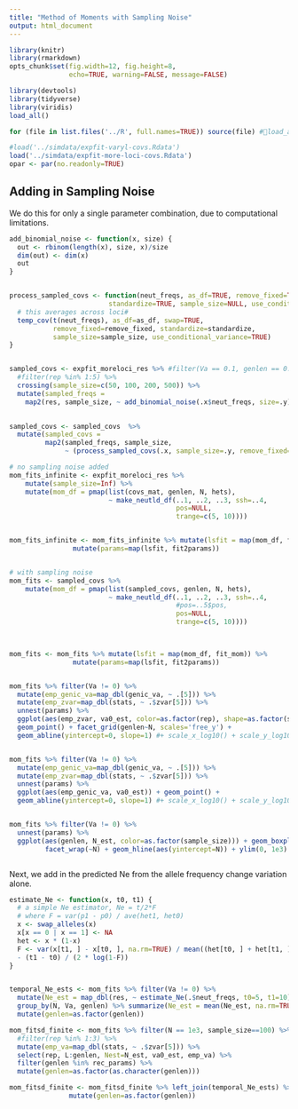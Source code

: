 ```yaml
---
title: "Method of Moments with Sampling Noise"
output: html_document
---
```


```r
library(knitr)
library(rmarkdown)
opts_chunk$set(fig.width=12, fig.height=8, 
               echo=TRUE, warning=FALSE, message=FALSE)
```

```r

library(devtools)
library(tidyverse)
library(viridis)
load_all()

for (file in list.files('../R', full.names=TRUE)) source(file) #🖕load_all()

#load('../simdata/expfit-varyl-covs.Rdata')
load('../simdata/expfit-more-loci-covs.Rdata')
opar <- par(no.readonly=TRUE)

```

## Adding in Sampling Noise

We do this for only a single parameter combination, due to computational
limitations.

```r

add_binomial_noise <- function(x, size) {
  out <- rbinom(length(x), size, x)/size
  dim(out) <- dim(x)
  out
}


process_sampled_covs <- function(neut_freqs, as_df=TRUE, remove_fixed=TRUE,
                         standardize=TRUE, sample_size=NULL, use_conditional_variance=FALSE) {
  # this averages across loci#
  temp_cov(t(neut_freqs), as_df=as_df, swap=TRUE,
           remove_fixed=remove_fixed, standardize=standardize, 
           sample_size=sample_size, use_conditional_variance=TRUE)
}


sampled_covs <- expfit_moreloci_res %>% #filter(Va == 0.1, genlen == 0.5) %>% 
  #filter(rep %in% 1:5) %>%
  crossing(sample_size=c(50, 100, 200, 500)) %>%
  mutate(sampled_freqs =  
    map2(res, sample_size, ~ add_binomial_noise(.x$neut_freqs, size=.y))) 
  

sampled_covs <- sampled_covs  %>%
  mutate(sampled_covs = 
         map2(sampled_freqs, sample_size, 
              ~ (process_sampled_covs(.x, sample_size=.y, remove_fixed=FALSE, as_df=FALSE))))

# no sampling noise added
mom_fits_infinite <- expfit_moreloci_res %>% 
    mutate(sample_size=Inf) %>%
    mutate(mom_df = pmap(list(covs_mat, genlen, N, hets), 
                         ~ make_neutld_df(..1, ..2, ..3, ssh=..4, 
                                          pos=NULL,
                                          trange=c(5, 10)))) 


mom_fits_infinite <- mom_fits_infinite %>% mutate(lsfit = map(mom_df, fit_mom)) %>%
                mutate(params=map(lsfit, fit2params))


# with sampling noise
mom_fits <- sampled_covs %>% 
    mutate(mom_df = pmap(list(sampled_covs, genlen, N, hets), 
                         ~ make_neutld_df(..1, ..2, ..3, ssh=..4, 
                                          #pos=..5$pos, 
                                          pos=NULL,
                                          trange=c(5, 10))))
                                          


mom_fits <- mom_fits %>% mutate(lsfit = map(mom_df, fit_mom)) %>%
                mutate(params=map(lsfit, fit2params))


mom_fits %>% filter(Va != 0) %>% 
  mutate(emp_genic_va=map_dbl(genic_va, ~ .[5])) %>%
  mutate(emp_zvar=map_dbl(stats, ~ .$zvar[5])) %>%
  unnest(params) %>%
  ggplot(aes(emp_zvar, va0_est, color=as.factor(rep), shape=as.factor(sample_size))) + 
  geom_point() + facet_grid(genlen~N, scales='free_y') +
  geom_abline(yintercept=0, slope=1) #+ scale_x_log10() + scale_y_log10()


mom_fits %>% filter(Va != 0) %>% 
  mutate(emp_genic_va=map_dbl(genic_va, ~ .[5])) %>%
  mutate(emp_zvar=map_dbl(stats, ~ .$zvar[5])) %>%
  unnest(params) %>%
  ggplot(aes(emp_genic_va, va0_est)) + geom_point() + 
  geom_abline(yintercept=0, slope=1) #+ scale_x_log10() + scale_y_log10()


mom_fits %>% filter(Va != 0) %>% 
  unnest(params) %>%
  ggplot(aes(genlen, N_est, color=as.factor(sample_size))) + geom_boxplot() + 
         facet_wrap(~N) + geom_hline(aes(yintercept=N)) + ylim(0, 1e3)



```

Next, we add in the predicted Ne from the allele frequency change variation
alone.

```r

estimate_Ne <- function(x, t0, t1) {
  # a simple Ne estimator, Ne = t/2*F
  # where F = var(p1 - p0) / ave(het1, het0)
  x <- swap_alleles(x)
  x[x == 0 | x == 1] <- NA
  het <- x * (1-x)
  F <- var(x[t1, ] - x[t0, ], na.rm=TRUE) / mean((het[t0, ] + het[t1, ]) / 2, na.rm=TRUE)
  - (t1 - t0) / (2 * log(1-F))
}


temporal_Ne_ests <- mom_fits %>% filter(Va != 0) %>%
  mutate(Ne_est = map_dbl(res, ~ estimate_Ne(.$neut_freqs, t0=5, t1=10))) %>%
  group_by(N, Va, genlen) %>% summarize(Ne_est = mean(Ne_est, na.rm=TRUE))  %>%
  mutate(genlen=as.factor(genlen))


```

```r

mom_fitsd_finite <- mom_fits %>% filter(N == 1e3, sample_size==100) %>% unnest(params)  %>% 
  #filter(rep %in% 1:3) %>%
  mutate(emp_va=map_dbl(stats, ~ .$zvar[5])) %>%
  select(rep, L:genlen, Nest=N_est, va0_est, emp_va) %>%
  filter(genlen %in% rec_params) %>%
  mutate(genlen=as.factor(as.character(genlen)))

mom_fitsd_finite <- mom_fitsd_finite %>% left_join(temporal_Ne_ests) %>%
               mutate(genlen=as.factor(genlen))


```




